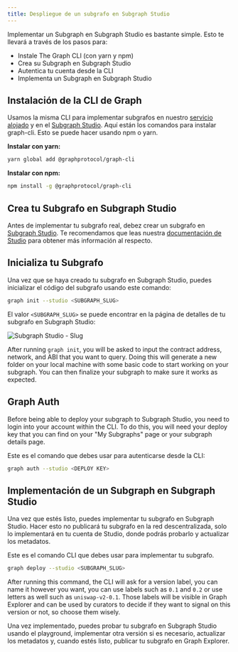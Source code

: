 ```yaml
---
title: Despliegue de un subgrafo en Subgraph Studio
---
```


Implementar un Subgraph en Subgraph Studio es bastante simple. Esto te llevará a través de los pasos para:

- Instale The Graph CLI (con yarn y npm)
- Crea su Subgraph en Subgraph Studio
- Autentica tu cuenta desde la CLI
- Implementa un Subgraph en Subgraph Studio

## Instalación de la CLI de Graph

Usamos la misma CLI para implementar subgrafos en nuestro [servicio alojado](https://thegraph.com/hosted-service/) y en el [Subgraph Studio](https://thegraph.com/studio/). Aquí están los comandos para instalar graph-cli. Esto se puede hacer usando npm o yarn.

**Instalar con yarn:**

```bash
yarn global add @graphprotocol/graph-cli
```

**Instalar con npm:**

```bash
npm install -g @graphprotocol/graph-cli
```

## Crea tu Subgrafo en Subgraph Studio

Antes de implementar tu subgrafo real, debez crear un subgrafo en [Subgraph Studio](https://thegraph.com/studio/). Te recomendamos que leas nuestra [documentación de Studio](/studio/subgraph-studio) para obtener más información al respecto.

## Inicializa tu Subgrafo

Una vez que se haya creado tu subgrafo en Subgraph Studio, puedes inicializar el código del subgrafo usando este comando:

```bash
graph init --studio <SUBGRAPH_SLUG>
```

El valor `<SUBGRAPH_SLUG>` se puede encontrar en la página de detalles de tu subgrafo en Subgraph Studio:

![Subgraph Studio - Slug](/img/doc-subgraph-slug.png)

After running `graph init`, you will be asked to input the contract address, network, and ABI that you want to query. Doing this will generate a new folder on your local machine with some basic code to start working on your subgraph. You can then finalize your subgraph to make sure it works as expected.

## Graph Auth

Before being able to deploy your subgraph to Subgraph Studio, you need to login into your account within the CLI. To do this, you will need your deploy key that you can find on your "My Subgraphs" page or your subgraph details page.

Este es el comando que debes usar para autenticarse desde la CLI:

```bash
graph auth --studio <DEPLOY KEY>
```

## Implementación de un Subgraph en Subgraph Studio

Una vez que estés listo, puedes implementar tu subgrafo en Subgraph Studio. Hacer esto no publicará tu subgrafo en la red descentralizada, solo lo implementará en tu cuenta de Studio, donde podrás probarlo y actualizar los metadatos.

Este es el comando CLI que debes usar para implementar tu subgrafo.

```bash
graph deploy --studio <SUBGRAPH_SLUG>
```

After running this command, the CLI will ask for a version label, you can name it however you want, you can use labels such as `0.1` and `0.2` or use letters as well such as `uniswap-v2-0.1`. Those labels will be visible in Graph Explorer and can be used by curators to decide if they want to signal on this version or not, so choose them wisely.

Una vez implementado, puedes probar tu subgrafo en Subgraph Studio usando el playground, implementar otra versión si es necesario, actualizar los metadatos y, cuando estés listo, publicar tu subgrafo en Graph Explorer.
